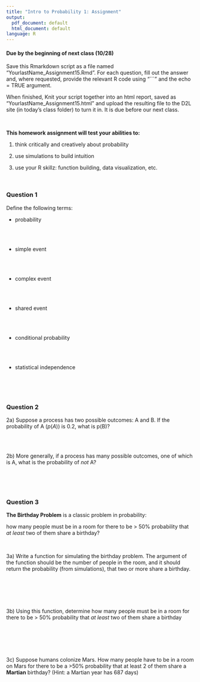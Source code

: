 ```yaml
---
title: "Intro to Probability 1: Assignment"
output:
  pdf_document: default
  html_document: default
language: R
---
```


<!-- To render the assignment in Rmarkdown, enter the command below in the R console -->
<!-- rmarkdown::render("Class_15_Assignment.Rmd") -->

#### Due by the beginning of next class (10/28)

Save this Rmarkdown script as a file named “YourlastName_Assignment15.Rmd”. 
For each question, fill out the answer and, where requested, 
provide the relevant R code using "```" and the echo = TRUE argument.

When finished, Knit your script together into an html report, 
saved as “YourlastName_Assignment15.html” and upload the 
resulting file to the D2L site (in today’s class folder) to turn it in. 
It is due before our next class.

\

**This homework assignment will test your abilities to:**

1. think critically and creatively about probability

2. use simulations to build intuition

3. use your R skillz: function building, data visualization, etc.

\

### Question 1

Define the following terms: 

 - probability
 
 \
 \
 
 - simple event 
 
 \
 \
 
 - complex event
 
 \
 \
 
 - shared event
 
 \
 \
 
 - conditional probability

 \
 \
 
 - statistical independence

 \
 \
 \


### Question 2

2a) Suppose a process has two possible outcomes: A and B.
If the probability of A ($p(A)$) is 0.2, what is p(B)?

\
\

2b) More generally, if a process has many possible outcomes, 
one of which is A, what is the probability of _not_ A?

\
\
\


### Question 3

**The Birthday Problem** is a classic problem in probability:

how many people must be in a room for there to be > 50% probability 
that _at least_ two of them share a birthday?

\

3a) Write a function for simulating the birthday problem. 
The argument of the function should be the number of people in the room, 
and it should return the probability (from simulations), that two or more 
share a birthday.

\
\
\
\

3b) Using this function, determine how many people must be in a room for 
there to be > 50% probability that _at least_ two of them share a birthday

\
\
\
\

3c) Suppose humans colonize Mars.  How many people have to be in a room 
on Mars for there to be a >50% probability that at least 2 of them share 
a **Martian** birthday? (Hint: a Martian year has 687 days)

\
\
\
\